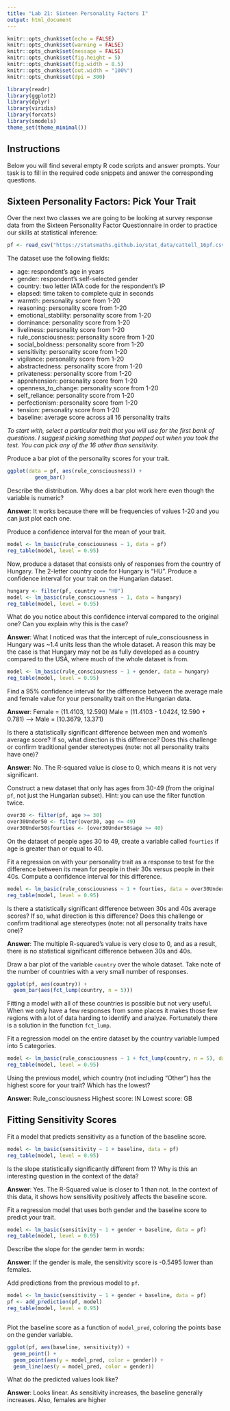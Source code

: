 ```yaml
---
title: "Lab 21: Sixteen Personality Factors I"
output: html_document
---
```


```r
knitr::opts_chunk$set(echo = FALSE)
knitr::opts_chunk$set(warning = FALSE)
knitr::opts_chunk$set(message = FALSE)
knitr::opts_chunk$set(fig.height = 5)
knitr::opts_chunk$set(fig.width = 8.5)
knitr::opts_chunk$set(out.width = "100%")
knitr::opts_chunk$set(dpi = 300)

library(readr)
library(ggplot2)
library(dplyr)
library(viridis)
library(forcats)
library(smodels)
theme_set(theme_minimal())
```

## Instructions

Below you will find several empty R code scripts and answer prompts. Your task
is to fill in the required code snippets and answer the corresponding
questions.

## Sixteen Personality Factors: Pick Your Trait

Over the next two classes we are going to be looking at survey response
data from the Sixteen Personality Factor Questionnaire in order to practice
our skills at statistical inference:

```r
pf <- read_csv("https://statsmaths.github.io/stat_data/cattell_16pf.csv")
```

The dataset use the following fields:

- age: respondent's age in years
- gender: respondent's self-selected gender
- country: two letter IATA code for the respondent's IP
- elapsed: time taken to complete quiz in seconds
- warmth: personality score from 1-20
- reasoning: personality score from 1-20
- emotional_stability: personality score from 1-20
- dominance: personality score from 1-20
- liveliness: personality score from 1-20
- rule_consciousness: personality score from 1-20
- social_boldness: personality score from 1-20
- sensitivity: personality score from 1-20
- vigilance: personality score from 1-20
- abstractedness: personality score from 1-20
- privateness: personality score from 1-20
- apprehension: personality score from 1-20
- openness_to_change: personality score from 1-20
- self_reliance: personality score from 1-20
- perfectionism: personality score from 1-20
- tension: personality score from 1-20
- baseline: average score across all 16 personality traits

*To start with, select a particular trait that you will use for the first
bank of questions. I suggest picking something that popped out when you took
the test. You can pick any of the 16 other than sensitivity.*

Produce a bar plot of the personality scores for your trait.

```r
ggplot(data = pf, aes(rule_consciousness)) +
         geom_bar()

```

Describe the distribution. Why does a bar plot work here even though the
variable is numeric?

**Answer**: It works because there will be frequencies of values 1-20 and you can just plot each one.

Produce a confidence interval for the mean of your trait.

```r
model <- lm_basic(rule_consciousness ~ 1, data = pf)
reg_table(model, level = 0.95)
```

Now, produce a dataset that consists only of responses from the country of
Hungary. The 2-letter country code for Hungary is "HU". Produce a confidence
interval for your trait on the Hungarian dataset.

```r
hungary <- filter(pf, country == "HU")
model <- lm_basic(rule_consciousness ~ 1, data = hungary)
reg_table(model, level = 0.95)
```

What do you notice about this confidence interval compared to the original
one? Can you explain why this is the case?

**Answer**: What I noticed was that the intercept of rule_consciousness in Hungary was ~1.4 units less than the whole dataset. A reason this may be the case is that Hungary may not be as fully developed as a country compared to the USA, where much of the whole dataset is from. 

```r
model <- lm_basic(rule_consciousness ~ 1 + gender, data = hungary)
reg_table(model, level = 0.95)
```

Find a 95% confidence interval for the difference between the average
male and female value for your personality trait on the Hungarian data.

**Answer**: 
Female = (11.4103, 12.590)
Male = (11.4103 - 1.0424, 12.590 + 0.781) -->
Male = (10.3679, 13.371)



Is there a statistically significant difference between men and women's
average score? If so, what direction is this difference? Does this challenge
or confirm traditional gender stereotypes (note: not all personality traits
have one)?

**Answer**: No. The R-squared value is close to 0, which means it is not very significant. 

Construct a new dataset that only has ages from 30-49 (from the original `pf`,
not just the Hungarian subset). Hint: you can use the filter function twice.

```r
over30 <- filter(pf, age >= 30)
over30Under50 <- filter(over30, age <= 49)
over30Under50$fourties <- (over30Under50$age >= 40)
```

On the dataset of people ages 30 to 49, create a variable called `fourties` if
age is greater than or equal to 40.


Fit a regression on with your personality trait as a response to test for the
difference between its mean for people in their 30s versus people in their
40s. Compute a confidence interval for this difference.

```r
model <- lm_basic(rule_consciousness ~ 1 + fourties, data = over30Under50)
reg_table(model, level = 0.95)

```

Is there a statistically significant difference between 30s and 40s average
scores? If so, what direction is this difference? Does this challenge or
confirm traditional age stereotypes (note: not all personality traits
have one)?

**Answer**: The multiple R-squared's value is very close to 0, and as a result, there is no statistical significant difference between 30s and 40s. 

Draw a bar plot of the variable `country` over the whole dataset. Take
note of the number of countries with a very small number of responses.

```r
ggplot(pf, aes(country)) + 
  geom_bar(aes(fct_lump(country, n = 5)))
```

Fitting a model with all of these countries is possible but not very
useful. When we only have a few responses from some places it makes those
few regions with a lot of data harding to identify and analyze. Fortunately
there is a solution in the function `fct_lump`.

Fit a regression model on the entire dataset by the country variable lumped
into 5 categories.

```r
model <- lm_basic(rule_consciousness ~ 1 + fct_lump(country, n = 5), data = pf)
reg_table(model, level = 0.95)

```

Using the previous model, which country (not including "Other") has the
highest score for your trait? Which has the lowest?

**Answer**: 
Rule_consciousness
Highest score: IN
Lowest score: GB

## Fitting Sensitivity Scores

Fit a model that predicts sensitivity as a function of the baseline
score.

```r
model <- lm_basic(sensitivity ~ 1 + baseline, data = pf)
reg_table(model, level = 0.95)

```

Is the slope statistically significantly different from 1? Why is this an
interesting question in the context of the data?

**Answer**: Yes. The R-Squared value is closer to 1 than not. In the context of this data, it shows how sensitivity positively affects the baseline score.

Fit a regression model that uses both gender and the baseline score to
predict your trait.

```r
model <- lm_basic(sensitivity ~ 1 + gender + baseline, data = pf)
reg_table(model, level = 0.95)
```

Describe the slope for the gender term in words:

**Answer**: If the gender is male, the sensitivity score is -0.5495 lower than females. 

Add predictions from the previous model to `pf`.

```r
model <- lm_basic(sensitivity ~ 1 + gender + baseline, data = pf)
pf <- add_prediction(pf, model)
reg_table(model, level = 0.95)



```

Plot the baseline score as a function of `model_pred`, coloring the points
base on the gender variable.

```r
ggplot(pf, aes(baseline, sensitivity)) +
  geom_point() +
  geom_point(aes(y = model_pred, color = gender)) +
  geom_line(aes(y = model_pred, color = gender))

```

What do the predicted values look like?

**Answer**: Looks linear. As sensitivity increases, the baseline generally increases. Also, females are higher

